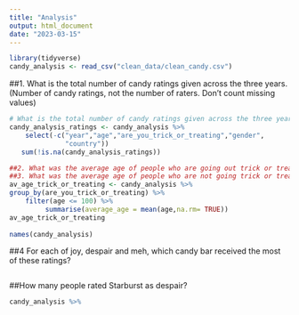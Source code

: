 ```yaml
---
title: "Analysis"
output: html_document
date: "2023-03-15"
---
```


```r
library(tidyverse)
candy_analysis <- read_csv("clean_data/clean_candy.csv")
```
##1.  What is the total number of candy ratings given across the three years. (Number of candy ratings, not the number of raters. Don’t count missing values)
```r
# What is the total number of candy ratings given across the three years. (Number of candy ratings, not the number of raters. Don’t count missing values)
candy_analysis_ratings <- candy_analysis %>%
    select(-c("year","age","are_you_trick_or_treating","gender",
              "country"))
   sum(!is.na(candy_analysis_ratings))
```
```r

##2. What was the average age of people who are going out trick or treating?
##3. What was the average age of people who are not going trick or treating?
av_age_trick_or_treating <- candy_analysis %>%
group_by(are_you_trick_or_treating) %>%
    filter(age <= 100) %>%
         summarise(average_age = mean(age,na.rm= TRUE))
av_age_trick_or_treating
    
names(candy_analysis)
```
##4 For each of joy, despair and meh, which candy bar received the most of these ratings?
```r

```
##How many people rated Starburst as despair?
```r
candy_analysis %>% 

```


